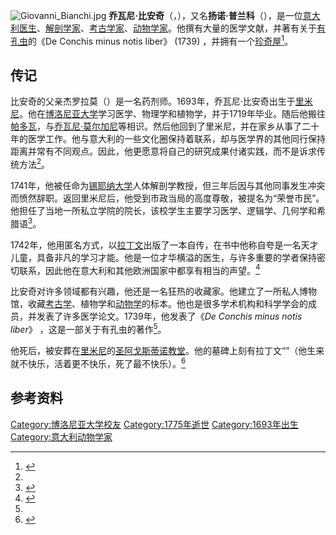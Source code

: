 [[File:Giovanni_Bianchi.jpg|thumb]]
'''乔瓦尼·比安奇'''（{{bd|1693年||1775年}}，{{lang|en|Giovanni Bianchi}}），又名'''扬诺·普兰科'''（{{lang|en|Jano Planco}}），是一位[[意大利|意大利]][[医生|医生]]、[[解剖學家|解剖学家]]、[[考古学家|考古学家]]、[[动物学家|动物学家]]。他撰有大量的医学文献，并著有关于[[有孔虫目|有孔虫]]的《De Conchis minus notis liber》 (1739) ，并拥有一个[[珍奇屋|珍奇屋]]<ref>{{Cite book|url=https://archive.org/details/janiplanciarimin01bian|title=De Conchis minus notis liber|first=Jani|last=Planci|year=1739|publisher=Typis Joannis Baptistae}}</ref>。

== 传记 ==
比安奇的父亲杰罗拉莫（{{lang|en|Gerolamo}}）是一名药剂师。1693年，乔瓦尼·比安奇出生于[[里米尼|里米尼]]。他在[[博洛尼亚大学|博洛尼亚大学]]学习医学、物理学和植物学，并于1719年毕业。随后他搬往[[帕多瓦|帕多瓦]]，与[[乔瓦尼·莫尔加尼|乔瓦尼·莫尔加尼]]等相识。然后他回到了里米尼，并在家乡从事了二十年的医学工作。他与意大利的一些文化圈保持着联系，却与医学界的其他同行保持距离并常有不同观点。因此，他更愿意将自己的研究成果付诸实践，而不是诉求传统方法<ref name="Museo" />。

1741年，他被任命为[[錫耶納大學|锡耶纳大学]]人体解剖学教授，但三年后因与其他同事发生冲突而愤然辞职。返回里米尼后，他受到市政当局的高度尊敬，被提名为“荣誉市民”。他担任了当地一所私立学院的院长，该校学生主要学习医学、逻辑学、几何学和希腊语<ref name="Museo">{{Cite web|title=Giovanny Bianchi|url=https://brunelleschi.imss.fi.it/itineraries/biography/GiovanniBianchi.html|accessdate=7 October 2020|author=|year=2008|work=Scientific Itineraries in Tuscany|publisher=Museo Galileo|archive-date=2018-05-15|archive-url=https://web.archive.org/web/20180515082515/https://brunelleschi.imss.fi.it/itineraries/biography/GiovanniBianchi.html}}</ref>。

1742年，他用匿名方式，以[[拉丁文|拉丁文]]出版了一本自传，在书中他称自夸是一名天才儿童，具备非凡的学习才能。他是一位才华横溢的医生，与许多重要的学者保持密切联系，因此他在意大利和其他欧洲国家中都享有相当的声望。<ref name="Dizionario">{{Cite web|title=Bianchi, Giovanni|url=https://www.treccani.it/enciclopedia/giovanni-bianchi_(Dizionario-Biografico)|accessdate=7 October 2020|author=di Angelo Fabi|year=1968|work=Dizionario Biografico degli Italiani - Volume 10|publisher=Treccani|language=it|archive-date=2022-05-17|archive-url=https://web.archive.org/web/20220517153311/https://www.treccani.it/enciclopedia/giovanni-bianchi_%28Dizionario-Biografico%29/}}</ref>

比安奇对许多领域都有兴趣，他还是一名狂热的收藏家。他建立了一所私人博物馆，收藏[[考古学|考古学]]、植物学和[[动物学|动物学]]的标本。他也是很多学术机构和科学学会的成员，并发表了许多医学论文。1739年，他发表了《''De Conchis minus notis liber''》 ，这是一部关于有孔虫的著作<ref name="Museo" />。

他死后，被安葬在[[里米尼|里米尼]]的[[圣阿戈斯蒂诺教堂|圣阿戈斯蒂诺教堂]]。他的墓碑上刻有拉丁文“{{lang|en|Nascitur infelix vixit infelicor obiit infeliissime}}”（他生来就不快乐，活着更不快乐，死了最不快乐）。<ref>{{Cite web|title=Giovanni Bianchi's tomb|url=http://himetop.wikidot.com/giovanni-bianchi-s-tomb|accessdate=7 October 2020|publisher=The History of Medicine Topographical Database|archive-date=2021-04-18|archive-url=https://web.archive.org/web/20210418153339/http://himetop.wikidot.com/giovanni-bianchi-s-tomb}}</ref>

== 参考资料 ==
{{Reflist}}
[[Category:博洛尼亚大学校友|Category:博洛尼亚大学校友]]
[[Category:1775年逝世|Category:1775年逝世]]
[[Category:1693年出生|Category:1693年出生]]
[[Category:意大利动物学家|Category:意大利动物学家]]
